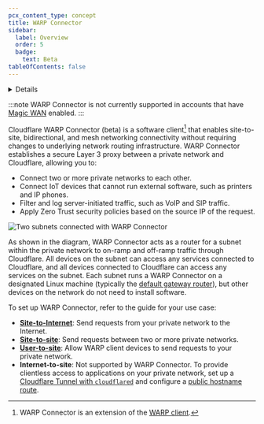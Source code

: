 ```yaml
---
pcx_content_type: concept
title: WARP Connector
sidebar:
  label: Overview
  order: 5
  badge:
    text: Beta
tableOfContents: false
---
```



<Details header="Feature availability">

| [WARP modes](/cloudflare-one/connections/connect-devices/warp/configure-warp/warp-modes/) | [Zero Trust plans](https://www.cloudflare.com/teams-pricing/) |
| ----------------------------------------------------------------------------------------- | ------------------------------------------------------------- |
| Gateway with WARP                                                                         | All plans                                                     |

| System   | Availability |
| -------- | ------------ |
| Windows  | ❌           |
| macOS    | ❌           |
| Linux    | ✅           |
| iOS      | ❌           |
| Android  | ❌           |
| ChromeOS | ❌           |

</Details>

:::note
WARP Connector is not currently supported in accounts that have [Magic WAN](/magic-wan/) enabled.
:::

Cloudflare WARP Connector (beta) is a software client[^1] that enables site-to-site, bidirectional, and mesh networking connectivity without requiring changes to underlying network routing infrastructure. WARP Connector establishes a secure Layer 3 proxy between a private network and Cloudflare, allowing you to:

- Connect two or more private networks to each other.
- Connect IoT devices that cannot run external software, such as printers and IP phones.
- Filter and log server-initiated traffic, such as VoIP and SIP traffic.
- Apply Zero Trust security policies based on the source IP of the request.

![Two subnets connected with WARP Connector](~/assets/images/cloudflare-one/connections/connect-apps/warp-connector/overview.png)

As shown in the diagram, WARP Connector acts as a router for a subnet within the private network to on-ramp and off-ramp traffic through Cloudflare. All devices on the subnet can access any services connected to Cloudflare, and all devices connected to Cloudflare can access any services on the subnet. Each subnet runs a WARP Connector on a designated Linux machine (typically the [default gateway router](/cloudflare-one/connections/connect-networks/private-net/warp-connector/site-to-internet/#3-route-traffic-from-subnet-to-warp-connector)), but other devices on the network do not need to install software.

To set up WARP Connector, refer to the guide for your use case:

- **[Site-to-Internet](/cloudflare-one/connections/connect-networks/private-net/warp-connector/site-to-internet/)**: Send requests from your private network to the Internet.
- **[Site-to-site](/cloudflare-one/connections/connect-networks/private-net/warp-connector/site-to-site/)**: Send requests between two or more private networks.
- **[User-to-site](/cloudflare-one/connections/connect-networks/private-net/warp-connector/user-to-site/)**: Allow WARP client devices to send requests to your private network.
- **Internet-to-site**: Not supported by WARP Connector. To provide clientless access to applications on your private network, set up a [Cloudflare Tunnel with `cloudflared`](/cloudflare-one/connections/connect-networks/get-started/create-remote-tunnel/) and configure a [public hostname route](/cloudflare-one/connections/connect-networks/routing-to-tunnel/).

[^1]: WARP Connector is an extension of the [WARP client](/cloudflare-one/connections/connect-devices/warp/).
